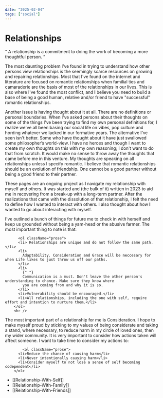 ```yaml
---
date: "2025-02-04"
tags: ["social"]
---
```


# Relationships

<q>
  A relationship is a commitment
  <wbr /> to doing the work of
  <wbr /> becoming a more thoughtful person.
</q>

The most daunting problem I’ve found in trying to understand how other persons view relationships is the
seemingly scarce resources on growing and repairing relationships. Most that I've found on the internet and
literature are focused on romantic relationships when familial ties and camaraderie are the basis of most of
the relationships in our lives. This is also where I've found the most conflict, and I believe you need to
build a base of being a good human, relative and/or friend to have "successful" romantic relationships.

Another issue is having thought about it at all. There are no definitions or personal boundaries. When I've
asked persons about their thoughts on some of the things I've been trying to find my own personal definitions
for, I realize we've all been basing our social life on vibes, pop culture and hording whatever we lacked in
our formative years. The alternative I've seen isn't better. Some who have thought about it have just
swallowed some philosopher’s world-view. I have no heroes and though I want to create my own thoughts on this with my
own reasoning; I don't want to do that from scratch. It would make no sense to throw away the thoughts that
came before me in this venture. My thoughts are speaking on all relationships unless I specify romantic. I
believe that romantic relationships should be an evolution of friendship. One cannot be a good partner without
being a good friend to their partner.

These pages are an ongoing project as I navigate my relationship with myself and others. It was started and
(the bulk of it) written in 2023 to aid me in recovering from a break-up with a long-term partner. After the
realizations that came with the dissolution of that relationship, I felt the need to define how I wanted to
interact with others. I also thought about how I wanted to go about interacting with myself.

I've outlined a bunch of things for future me to check in with herself and keep us grounded without being a
yam-head or the abusive farmer. The most important thing to note is that:

          <ol className="prose">
          <li> Relationships are unique and do not follow the same path.</li>
          <li>
            Adaptability, Consideration and Grace will be neccesary for when Life likes to just throw us off our paths.
          </li>
          <li>
            {" "}
            Communication is a must. Don't leave the other person's understanding to chance. Make sure they know where
            you are coming from and why it is so.
          </li>
          <li>Vulnerability should be encouraged.</li>
          <li>All relationships, including the one with self, require effort and intention to nurture them.</li>
        </ol>
        <hr />

The most important part of a relationship for me is Consideration. I hope to make myself proud by sticking to
my values of being considerate and taking a stand, where necessary, to reduce harm in my circle of loved ones,
then my wider community. It is very important to consider how actions taken will affect someone. I want to
take time to consider my actions to:

            <ol className="prose">
          <li>Reduce the chance of causing harm</li>
          <li>Never intentionally causing harm</li>
          <li>Consider myself to not lose a sense of self becoming codependent</li>
        </ol>

- [[Relationship-With-Self]]
- [[Relationship-With-Family]]
- [[Relationship-With-Friends]]
